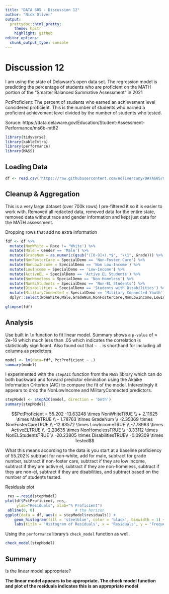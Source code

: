 ```yaml
---
title: "DATA 605 - Discussion 12"
author: "Nick Oliver"
output:
  prettydoc::html_pretty:
    theme: hpstr
    highlight: github
editor_options: 
  chunk_output_type: console
---
```


# Discussion 12

I am using the state of Delaware's open data set. The regression model is predicting the percentage of students who are proficient on the MATH portion of the "Smarter Balanced Summative Assessment" in 2021

PctProficient: The percent of students who earned an achievement level considered proficient. This is the number of students who earned a proficient achievement level divided by the number of students who tested.

Soruce: https://data.delaware.gov/Education/Student-Assessment-Performance/ms6b-mt82

```r
library(tidyverse)
library(kableExtra)
library(performance)
library(MASS)
```
## Loading Data
```r
df <- read.csv('https://raw.githubusercontent.com/nolivercuny/DATA605/main/week%2012/Filtered_Student_Assessment_Performance.csv')

```

## Cleanup & Aggregation

This is a very large dataset (over 700k rows) I pre-filtered it so it is easier to work with. Removed all redacted data, removed data for the entire state, removed data without race and gender information and kept just data for the MATH assessment. 

Dropping rows that add no extra information

```r
fdf <- df %>%
  mutate(NonWhite = Race != 'White') %>% 
  mutate(Male = Gender == 'Male') %>%
  mutate(GradeNum = as.numeric(gsub("([0-9]+).*$", "\\1", Grade))) %>%
  mutate(NonFosterCare = SpecialDemo == 'Non-Foster Care') %>%
  mutate(NonLowIncome = SpecialDemo == 'Non Low-Income') %>%
  mutate(LowIncome = SpecialDemo == 'Low-Income') %>%
  mutate(ActiveEL = SpecialDemo == 'Active EL Students') %>%
  mutate(NonHomeless = SpecialDemo == 'Non-Homeless') %>%
  mutate(NonELStudents = SpecialDemo == 'Non-EL Students') %>%
  mutate(Disabilities = SpecialDemo == 'Students with Disabilities') %>%
  mutate(MilitaryConnected = SpecialDemo == 'Military Connected Youth') %>%
  dplyr::select(NonWhite,Male,GradeNum,NonFosterCare,NonLowIncome,LowIncome,ActiveEL,NonHomeless,NonELStudents,Disabilities,MilitaryConnected,Tested,PctProficient)
 
glimpse(fdf)
```

## Analysis

Use built in `lm` function to fit linear model. Summary shows a `p-value` of $\approx$ 2e-16 which much less than .05 which indicates the correlation is statistically significant. Also found out that `~ .` is shorthand for including all columns as predictors.
```r
model <- lm(data=fdf, PctProficient ~ .)
summary(model)
```

I experimented with the `stepAIC` function from the `MASS` library which can do both backward and forward predictor elimination using the Akaike Information Criterion (AIC) to compare the fit of the model. Interestingly it appears to drop the NonLowIncome and MilitaryConnected predictors. 
```r
stepModel <- stepAIC(model, direction = 'both')
summary(stepModel)
```

$$PctProficient = 55.202  -13.63248 \times NonWhiteTRUE \\ 
+ 2.11625 \times MaleTRUE \\
- 1.78763  \times GradeNum \\
-2.35069 \times NonFosterCareTRUE \\
-12.83572 \times    LowIncomeTRUE \\
-7.78963 \times   ActiveELTRUE \\
-2.23635 \times NonHomelessTRUE  \\
-3.33112 \times NonELStudentsTRUE \\
-20.23805  \times DisabilitiesTRUE\\
-0.09309  \times Tested$$

What this means according to the data is you start at a baseline proficiency of 55.202% subtract for non-white, add for male, subtract for grade number, subtract if non-foster care, subtract if they are low income, subtract if they are active el, subtract if they are non-homeless, subtract if they are non-el, subtract if they are disabilities, and subtract based on the number of students tested.

Residuals plot

```r
 res = resid(stepModel)
plot(df$PctProficient, res,
     ylab="Residuals", xlab="% Proficient")
 abline(0, 0)                  # the horizon
ggplot(data = df, aes(x = stepModel$residuals)) +
    geom_histogram(fill = 'steelblue', color = 'black', binwidth = 1) +
    labs(title = 'Histogram of Residuals', x = 'Residuals', y = 'Frequency')
```

Using the `performance` library's `check_model` function as well.

```r
check_model(stepModel)
```

## Summary

Is the linear model appropriate?

**The linear model appears to be appropriate. The check model function and plot of the residuals indicates this is an appropriate model**

